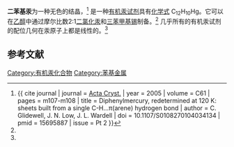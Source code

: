 {{Chembox
| verifiedrevid = 391044554
| ImageFile = Diphenylmercury-2D-skeletal.png
| ImageSize = 
| ImageFile1 = Diphenylmercury-from-xtal-3D-balls.png
| IUPACName = 二苯基汞
| OtherNames = 
|Section1={{Chembox Identifiers
| CASNo_Ref = {{cascite|correct|??}}
| CASNo = 587-85-9
| UNII_Ref = {{fdacite|correct|FDA}}
| UNII = 9JF9FUI57J
| EINECS = 209-606-1
| PubChem = 11488
| ChemSpiderID_Ref = {{chemspidercite|changed|chemspider}}
| ChemSpiderID = 11004
| SMILES = c1ccc(cc1)[Hg]c2ccccc2
| InChI = 1/2C6H5.Hg/c2*1-2-4-6-5-3-1;/h2*1-5H;/rC12H10Hg/c1-3-7-11(8-4-1)13-12-9-5-2-6-10-12/h1-10H
| InChIKey = HWMTUNCVVYPZHZ-CYESTLPZAK
| StdInChI_Ref = {{stdinchicite|changed|chemspider}}
| StdInChI = 1S/2C6H5.Hg/c2*1-2-4-6-5-3-1;/h2*1-5H;
| StdInChIKey_Ref = {{stdinchicite|changed|chemspider}}
| StdInChIKey = HWMTUNCVVYPZHZ-UHFFFAOYSA-N }}
|Section2 = {{Chembox Properties
| Formula = C<sub>12</sub>H<sub>10</sub>Hg
| MolarMass = 354.80 g mol<sup>−1</sup>
| Appearance = 
| Density = 2.318 g cm<sup>−3</sup><ref name="CRC">{{cite book |title= CRC Handbook of Chemistry and Physics, 89th Edition |last= Lide |first= David R. |year= 2008 |publisher= [[CRC_Press|CRC Press]] |isbn= 978-0849304880 |page=3–518}}</ref>
| MeltingPt = 
| BoilingPt = 204 °C<ref name="CRC"/>
| Solubility = 微溶于[[乙醇|乙醇]]，[[乙醚|乙醚]]；可溶于[[苯|苯]]，[[氯仿|氯仿]]<ref name="CRC"/>}}
| Section3 = {{Chembox Hazards
| MainHazards = 
| FlashPt = 
| Autoignition = }}
}}

'''二苯基汞'''为一种无色的结晶，<ref name="Glidewell">{{ cite journal | journal = [[Acta_Crystallographica|Acta Cryst.]] | year = 2005 | volume = C61 | pages = m107-m108 | title = Diphenylmercury, redetermined at 120 K: sheets built from a single C-H…π(arene) hydrogen bond | author = C. Glidewell, J. N. Low, J. L. Wardell | doi = 10.1107/S0108270104034134 | pmid = 15695887 | issue = Pt 2 }}</ref> 是一种[[有机汞试剂|有机汞试剂]]具有[[化学式|化学式]] C<sub>12</sub>H<sub>10</sub>Hg。它可以在[[乙醇|乙醇]]中通过摩尔比数2:1[[二氯化汞|二氯化汞]]和[[三苯甲基锡|三苯甲基锡]]制备。<ref name="Glidewell" /> 几乎所有的有机汞试剂的配位几何在汞原子上都是线性的。<ref name="Glidewell" />

==参考文献==
{{reflist}}

{{汞化合物}}
{{苯基化合物}}
{{有機化合物小作品}}

[[Category:有机汞化合物|Category:有机汞化合物]]
[[Category:苯基金属|Category:苯基金属]]